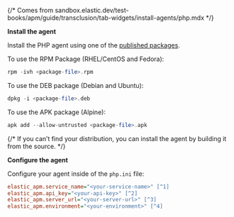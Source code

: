{/* Comes from sandbox.elastic.dev/test-books/apm/guide/transclusion/tab-widgets/install-agents/php.mdx */}

**Install the agent**

Install the PHP agent using one of the [published packages](https://github.com/elastic/apm-agent-php/releases).

To use the RPM Package (RHEL/CentOS and Fedora):

```php
rpm -ivh <package-file>.rpm
```

To use the DEB package (Debian and Ubuntu):

```php
dpkg -i <package-file>.deb
```

To use the APK package (Alpine):

```php
apk add --allow-untrusted <package-file>.apk
```

{/* If you can’t find your distribution,
you can install the agent by <DocLink id="serverlessObservabilityApmAgentsPhpGetStarted">building it from the source</DocLink>. */}

**Configure the agent**

Configure your agent inside of the `php.ini` file:

```ini
elastic_apm.service_name="<your-service-name>" [^1]
elastic_apm.api_key="<your-api-key>" [^2]
elastic_apm.server_url="<your-server-url>" [^3]
elastic_apm.environment="<your-environment>" [^4]
```
[^1]: The service name is the primary filter in the Applications UI and is used to group errors and trace data together. Allowed characters are a-z, A-Z, 0-9, -, _, and space.
[^2]: Used to ensure that only your agents can send data to your project.
[^3]: Set the custom APM Server URL (default: http://localhost:8200). The URL must be fully qualified, including protocol (http or https) and port.
[^4]: The name of the environment this service is deployed in, for example, "production" or "staging". Environments allow you to easily filter data on a global level in the Applications UI. It's important to be consistent when naming environments across agents.
